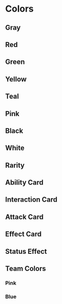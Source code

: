 

# Colors

## Gray

<Grid columns={3} gapY={4}>
  <TokenColor color="grey-400" />
  <TokenColor color="grey-600" />
  <TokenColor color="grey-700" />
  <TokenColor color="grey-800" outline />
  <TokenColor color="grey-850" outline />
  <TokenColor color="grey-900" outline />
</Grid>

## Red

<Grid columns={3} gapY={4}>
  <TokenColor color="red-500" />
  <TokenColor color="red-550" />
  <TokenColor color="red-600" />
  <TokenColor color="red-650" />
  <TokenColor color="red-900" />
</Grid>

## Green

<Grid columns={3} gapY={4}>
  <TokenColor color="green-500" />
  <TokenColor color="green-550" />
  <TokenColor color="green-600" />
  <TokenColor color="green-700" />
  <TokenColor color="green-900" />
</Grid>

## Yellow

<Grid columns={3} gapY={4}>
  <TokenColor color="yellow-500" />
  <TokenColor color="yellow-550" />
  <TokenColor color="yellow-600" />
  <TokenColor color="yellow-700" />
  <TokenColor color="yellow-900" />
</Grid>

## Teal

<Grid columns={3} gapY={4}>
  <TokenColor color="teal-500" />
</Grid>

## Pink

<Grid columns={3} gapY={4}>
  <TokenColor color="pink-500" />
  <TokenColor color="pink-600" />
  <TokenColor color="pink-700" />
</Grid>

## Black

<TokenColor color="black" />

## White

<TokenColor color="white" />

## Rarity

<Grid columns={3} gapY={4}>
  <TokenColor color="common" />
  <TokenColor color="uncommon" />
  <TokenColor color="rare" />
  <TokenColor color="ultra-rare" />
  <TokenColor color="legendary" />
</Grid>

## Ability Card

<Grid columns={3} gapY={4}>
  <TokenColor color="ability-100" />
  <TokenColor color="ability-200" />
  <TokenColor color="ability-300" />
  <TokenColor color="ability-400" />
  <TokenColor color="ability-500" />
  <TokenColor color="ability-550" />
  <TokenColor color="ability-600" />
  <TokenColor color="ability-650" />
  <TokenColor color="ability-700" />
  <TokenColor color="ability-750" />
  <TokenColor color="ability-800" />
  <TokenColor color="ability-850" />
  <TokenColor color="ability-900" />
  <TokenColor color="ability-950" />
  <TokenColor color="ability-975" />
</Grid>

## Interaction Card

<Grid columns={3} gapY={4}>
  <TokenColor color="interact-100" />
  <TokenColor color="interact-200" />
  <TokenColor color="interact-300" />
  <TokenColor color="interact-400" />
  <TokenColor color="interact-500" />
  <TokenColor color="interact-550" />
  <TokenColor color="interact-600" />
  <TokenColor color="interact-650" />
  <TokenColor color="interact-700" />
  <TokenColor color="interact-750" />
  <TokenColor color="interact-800" />
  <TokenColor color="interact-850" />
  <TokenColor color="interact-900" />
  <TokenColor color="interact-950" />
  <TokenColor color="interact-975" />
</Grid>

## Attack Card

<Grid columns={3} gapY={4}>
  <TokenColor color="attack-100" />
  <TokenColor color="attack-200" />
  <TokenColor color="attack-300" />
  <TokenColor color="attack-400" />
  <TokenColor color="attack-500" />
  <TokenColor color="attack-550" />
  <TokenColor color="attack-600" />
  <TokenColor color="attack-650" />
  <TokenColor color="attack-700" />
  <TokenColor color="attack-750" />
  <TokenColor color="attack-800" />
  <TokenColor color="attack-850" />
  <TokenColor color="attack-900" />
  <TokenColor color="attack-950" />
  <TokenColor color="attack-975" />
</Grid>

## Effect Card

<Grid columns={3} gapY={4}>
  <TokenColor color="effect-100" />
  <TokenColor color="effect-200" />
  <TokenColor color="effect-300" />
  <TokenColor color="effect-400" />
  <TokenColor color="effect-500" />
  <TokenColor color="effect-550" />
  <TokenColor color="effect-600" />
  <TokenColor color="effect-650" />
  <TokenColor color="effect-700" />
  <TokenColor color="effect-750" />
  <TokenColor color="effect-800" />
  <TokenColor color="effect-850" />
  <TokenColor color="effect-900" />
  <TokenColor color="effect-950" />
  <TokenColor color="effect-975" />
</Grid>

## Status Effect

<Grid columns={3} gapY={4}>
  <TokenColor color="taunt" />
  <TokenColor color="counter-attack" />
  <TokenColor color="poison" />
  <TokenColor color="regeneration" />
  <TokenColor color="shield" />
</Grid>

## Team Colors

### Pink

<Grid columns={3} gapY={4}>
  <TokenColor color="neon-pink-100" />
  <TokenColor color="neon-pink-200" />
  <TokenColor color="neon-pink-300" />
  <TokenColor color="neon-pink-400" />
  <TokenColor color="neon-pink-500" />
  <TokenColor color="neon-pink-550" />
  <TokenColor color="neon-pink-600" />
  <TokenColor color="neon-pink-650" />
  <TokenColor color="neon-pink-700" />
  <TokenColor color="neon-pink-750" />
  <TokenColor color="neon-pink-800" />
  <TokenColor color="neon-pink-850" />
  <TokenColor color="neon-pink-900" />
  <TokenColor color="neon-pink-950" />
  <TokenColor color="neon-pink-975" />
</Grid>

### Blue

<Grid columns={3} gapY={4}>
  <TokenColor color="neon-blue-100" />
  <TokenColor color="neon-blue-200" />
  <TokenColor color="neon-blue-300" />
  <TokenColor color="neon-blue-400" />
  <TokenColor color="neon-blue-500" />
  <TokenColor color="neon-blue-550" />
  <TokenColor color="neon-blue-600" />
  <TokenColor color="neon-blue-650" />
  <TokenColor color="neon-blue-700" />
  <TokenColor color="neon-blue-750" />
  <TokenColor color="neon-blue-800" />
  <TokenColor color="neon-blue-850" />
  <TokenColor color="neon-blue-900" />
  <TokenColor color="neon-blue-950" />
  <TokenColor color="neon-blue-975" />
</Grid>
